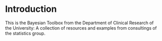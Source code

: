 # Introduction

This is the Bayesian Toolbox from the Department of Clinical Research of the University: A collection of resources and examples from consultings of the statistics group.